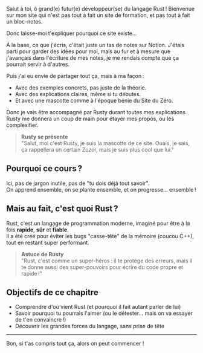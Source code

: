 Salut à toi, ô grand(e) futur(e) développeur(se) du langage Rust !
Bienvenue sur mon site qui n'est pas tout à fait un site de formation, et pas tout à fait un bloc-notes.

Donc laisse-moi t'expliquer pourquoi ce site existe…

À la base, ce que j'écris, c'était juste un tas de notes sur Notion.
J'étais parti pour garder des idées pour moi, mais au fur et à mesure que j'avançais dans 
l'écriture de mes notes, je me rendais compte que ça pourrait servir à d'autres.

Puis j'ai eu envie de partager tout ça, mais à ma façon :  
* Avec des exemples concrets, pas juste de la théorie.
* Avec des explications claires, même si tu débutes.
* Et avec une mascotte comme à l'époque bénie du Site du Zéro.

Donc je vais être accompagné par Rusty durant toutes mes explications. Rusty me donnera un coup de main pour étayer 
mes propos, ou les complexifier.

> **Rusty se présente**  
> "Salut, moi c'est Rusty, je suis la mascotte de ce site. 
> Ouais, je sais, ça rappellera un certain Zozor, mais je suis plus cool que lui."

## Pourquoi ce cours ?

Ici, pas de jargon inutile, pas de "tu dois déjà tout savoir".  
On apprend ensemble, on se plante ensemble, et on progresse… ensemble !

## Mais au fait, c'est quoi Rust ?

Rust, c'est un langage de programmation moderne, imaginé pour être à la fois **rapide**, **sûr** et **fiable**.  
Il a été créé pour éviter les bugs "casse-tête" de la mémoire (coucou C++), tout en restant super performant.

> **Astuce de Rusty**  
> "Rust, c'est comme un super-héros : il te protège des erreurs, mais il te donne aussi des super-pouvoirs pour écrire du code propre et rapide !"

## Objectifs de ce chapitre

- Comprendre d'où vient Rust (et pourquoi il fait autant parler de lui)
- Savoir pourquoi tu pourrais l'aimer (ou le détester… mais on va essayer de t'en convaincre !)
- Découvrir les grandes forces du langage, sans prise de tête

---

Bon, si t'as compris tout ça, alors on peut commencer !